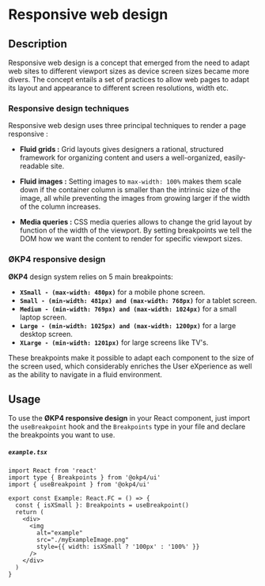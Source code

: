 
<Meta title="Guidelines/Responsive Web Design" />

# Responsive web design

## Description

Responsive web design is a concept that emerged from the need to adapt web sites to different viewport sizes as device screen
sizes became more divers. The concept entails a set of practices to allow web pages to adapt its layout and appearance to different
screen resolutions, width etc.

### Responsive design techniques

Responsive web design uses three principal techniques to render a page responsive :

- **Fluid grids :** Grid layouts gives designers a rational, structured framework for organizing content and users a well-organized, easily-readable site.

- **Fluid images :** Setting images to `max-width: 100%` makes them scale down if the container column is smaller than the intrinsic size of the image,
  all while preventing the images from growing larger if the width of the column increases.

- **Media queries :** CSS media queries allows to change the grid layout by function of the width of the viewport. By setting breakpoints we tell the
  DOM how we want the content to render for specific viewport sizes.

### ØKP4 responsive design

**ØKP4** design system relies on 5 main breakpoints:

- **`XSmall - (max-width: 480px)`** for a mobile phone screen.
- **`Small - (min-width: 481px) and (max-width: 768px)`** for a tablet screen.
- **`Medium - (min-width: 769px) and (max-width: 1024px)`** for a small laptop screen.
- **`Large - (min-width: 1025px) and (max-width: 1200px)`** for a large desktop screen.
- **`XLarge - (min-width: 1201px)`** for large screens like TV's.

These breakpoints make it possible to adapt each component to the size of the screen used, which considerably enriches the User eXperience as well as the ability to navigate in a fluid environment.

## Usage

To use the **ØKP4 responsive design** in your React component, just import the `useBreakpoint` hook and the `Breakpoints` type in your file and declare
the breakpoints you want to use.

##### **`example.tsx`**

```tsx
import React from 'react'
import type { Breakpoints } from '@okp4/ui'
import { useBreakpoint } from '@okp4/ui'

export const Example: React.FC = () => {
  const { isXSmall }: Breakpoints = useBreakpoint()
  return (
    <div>
      <img
        alt="example"
        src="./myExampleImage.png"
        style={{ width: isXSmall ? '100px' : '100%' }}
      />
    </div>
  )
}
```
